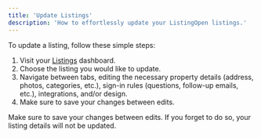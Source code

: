 ```yaml
---
title: 'Update Listings'
description: 'How to effortlessly update your ListingOpen listings.'
---
```


To update a listing, follow these simple steps:

1. Visit your [Listings](https://app.listingopen.com/listings) dashboard.
2. Choose the listing you would like to update.
3. Navigate between tabs, editing the necessary property details (address, photos, categories, etc.), sign-in rules (questions, follow-up emails, etc.), integrations, and/or design.
4. Make sure to save your changes between edits.

<Note>Make sure to save your changes between edits. If you forget to do so, your listing details will not be updated.</Note>
